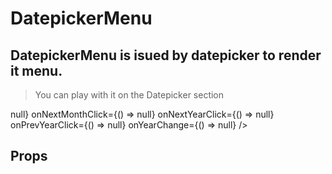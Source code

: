 
<Meta
  title='Components|Molecules/DatepickerMenu'
  component={DatepickerMenu}
/>

# DatepickerMenu

## DatepickerMenu is isued by datepicker to render it menu.

>You can play with it on the Datepicker section

<Preview>
  <DatepickerMenu
    month='Mayo'
    year={2020}
    onPrevMonthClick={() => null}
    onNextMonthClick={() => null}
    onNextYearClick={() => null}
    onPrevYearClick={() => null}
    onYearChange={() => null}
  />
</Preview>

## Props

<Props of={DatepickerMenu} />